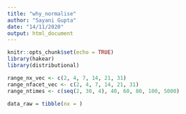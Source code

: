 ```yaml
---
title: "why_normalise"
author: "Sayani Gupta"
date: "14/11/2020"
output: html_document
---
```


```r
knitr::opts_chunk$set(echo = TRUE)
library(hakear)
library(distributional)
```

```r
range_nx_vec <- c(2, 4, 7, 14, 21, 31)
range_nfacet_vec <- c(2, 4, 7, 14, 21, 31)
range_ntimes <- c(seq(2, 30, 4), 40, 60, 80, 100, 5000)

data_raw = tibble(nx = )
```

